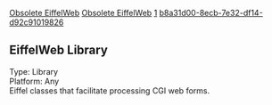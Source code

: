 [[Property:link_title|Obsolete EiffelWeb]]
[[Property:title|Obsolete EiffelWeb]]
[[Property:weight|1]]
[[Property:uuid|b8a31d00-8ecb-7e32-df14-d92c91019826]]
==EiffelWeb Library==

Type: Library <br/>
Platform: Any <br/>

Eiffel classes that facilitate processing CGI web forms.


